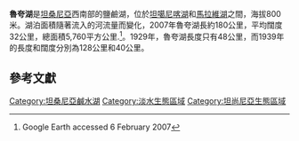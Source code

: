 {{Infobox lake
 | 湖泊名稱 = 魯夸湖
 | 湖泊照片 = Lake Rukwa.png
 | 湖泊照片標題 = 魯夸湖的衛星圖片
 | 湖泊所在地 = 坦桑尼亞西南部
 | 座標 = {{coord|8|00|S|32|25|E|region:TZ_type:waterbody|display=inline,title}}
 | 湖泊類別 = 鹽鹼湖
 | 集水區國家 = {{flag|Tanzania}}
 | 海拔高度 = 800米
}}

'''魯夸湖'''是[[坦桑尼亞|坦桑尼亞]]西南部的鹽鹼湖，位於[[坦噶尼喀湖|坦噶尼喀湖]]和[[馬拉維湖|馬拉維湖]]之間，海拔800米。湖泊面積隨著流入的河流量而變化，2007年魯夸湖長約180公里，平均闊度32公里，總面積5,760平方公里.<ref>Google Earth accessed 6 February 2007</ref>。1929年，魯夸湖長度只有48公里，而1939年的長度和闊度分別為128公里和40公里。

==參考文獻==
<references/>

[[Category:坦桑尼亞鹹水湖|Category:坦桑尼亞鹹水湖]]
[[Category:淡水生態區域|Category:淡水生態區域]]
[[Category:坦尚尼亞生態區域|Category:坦尚尼亞生態區域]]
{{tanzania-geo-stub}}